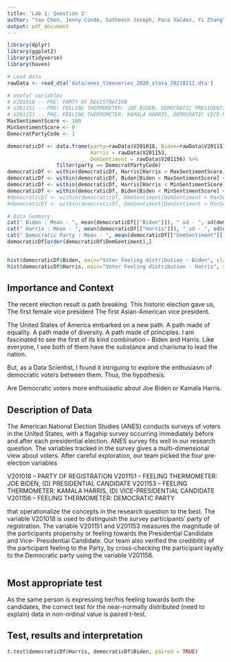 ```yaml
---
title: 'Lab 1: Question 2'
author: "Yao Chen, Jenny Conde, Satheesh Joseph, Paco Valdez, Yi Zhang"
output: pdf_document
---
```


```r
library(dplyr)
library(ggplot2) 
library(tidyverse)
library(haven)
```

```r
# Load data
rawData <- read_dta('data/anes_timeseries_2020_stata_20210211.dta')

# Useful variables
# V201018 -- PRE: PARTY OF REGISTRATION
# V201151 -- PRE: FEELING THERMOMETER: JOE BIDEN, DEMOCRATIC PRESIDENTIAL CANDIDATE
# V201153 -- PRE: FEELING THERMOMETER: KAMALA HARRIS, DEMOCRATIC VICE-PRESIDENTIAL CANDIDATE
MaxSentimentScore <- 100
MinSentimentScore <- 0
DemocratPartyCode <- 1

democraticDf <- data.frame(party=rawData$V201018, Biden=rawData$V201151, 
                           Harris = rawData$V201153, 
                           DemSentiment = rawData$V201156) %>% 
                filter(party == DemocratPartyCode)
democraticDf <- within(democraticDf, Harris[Harris > MaxSentimentScore] <- MaxSentimentScore)
democraticDf <- within(democraticDf, Biden[Biden > MaxSentimentScore] <- MaxSentimentScore)
democraticDf <- within(democraticDf, Harris[Harris < MinSentimentScore] <- MinSentimentScore)
democraticDf <- within(democraticDf, Biden[Biden < MinSentimentScore] <- MinSentimentScore)
#democraticDf <- within(democraticDf, DemSentiment[DemSentiment < MaxSentimentScore] <- MaxSentimentScore)
#democraticDf <- within(democraticDf, DemSentiment[DemSentiment < MinSentimentScore] <- MinSentimentScore)

# Data Summary
cat(" Biden : Mean - ", mean(democraticDf[["Biden"]]), " sd - ", sd(democraticDf[["Biden"]]), "\n")
cat(" Harris : Mean - ", mean(democraticDf[["Harris"]]), " sd - ", sd(democraticDf[["Harris"]]), "\n")
cat(" Democratic Party : Mean - ", mean(democraticDf[["DemSentiment"]]), " sd - ", sd(democraticDf[["DemSentiment"]]), "\n")
democraticDf[order(democraticDf$DemSentiment),]


hist(democraticDf$Biden, main="Voter Feeling distribution - Biden", xlab = "Feeling Score", ylab = "Number of people", col='blue')
hist(democraticDf$Harris, main="Voter Feeling distribution - Harris", xlab = "Feeling Score", ylab = "Number of people",  col='red')
```

## Importance and Context
The recent election result is path breaking.
This historic election gave us, 
    The first female vice president
    The first Asian-American vice president.
    
The United States of America embarked on a new path. 
A path made of equality. A path made of diversity. A path made of principles.
I am fascinated to see the first of its kind combination - Biden and Harris.
Like everyone, I see both of them have the substance and charisma to lead the 
nation.

But, as a Data Scientist, I found it intriguing to explore the enthusiasm of 
democratic voters between them. Thus, the hypothesis.

Are Democratic voters more enthusiastic about Joe Biden or Kamala Harris.

## Description of Data
<!-- Explain how your research question is operationalized, including whether the variables you create are appropriate to study the concepts in question. --> 
The American National Election Studies (ANES) conducts surveys of voters in the 
United States, with a flagship survey occurring immediately before and after 
each presidential election. ANES survey fits well in our research question. The 
variables tracked in the survey gives a multi-dimensional view about voters.
After careful exploration, our team picked the four pre-election variables

V201018 -- PARTY OF REGISTRATION
V201151 -- FEELING THERMOMETER: JOE BIDEN, (D) PRESIDENTIAL CANDIDATE
V201153 -- FEELING THERMOMETER: KAMALA HARRIS, (D) VICE-PRESIDENTIAL CANDIDATE
V201156 -- FEELING THERMOMETER: DEMOCRATIC PARTY

that operationalize the concepts in the research question to the best.
The variable V201018 is used to distinguish the survey participants' party of 
registration. The variable V201151 and V201153 measures the magnitude of the 
participants propensity or feeling towards the Presidential Candidate and Vice-
Presidential Candidate. Our team also verified the credibility of the participant 
feeling to the Party, by cross-checking the participant layalty to the Democratic
party using the variable V201156.


<!-- What are some basic features of the data distribution? --> 
<!-- What changes do you make to the data and why? --> 
```r

```

## Most appropriate test 
As the same person is expressing her/his feeling towards both the candidates, 
the correct test for the near-normally distributed (need to explain) data in 
non-ordinal value is paired t-test.
<!-- Explain which test is the most appropriate to answer your question and why it is the most appropriate --> 
<!-- List every assumption that your test requires and evaluate it. -->


## Test, results and interpretation
```r
t.test(democraticDf$Harris, democraticDf$Biden, paired = TRUE)
```
<!-- What are the results of your test? --> 
<!-- What do the results of this test mean? What is the practical significance? --> 